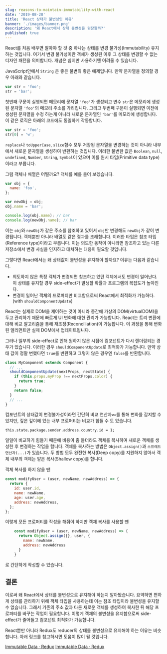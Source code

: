 ```yaml
---
slug: reasons-to-maintain-immutability-with-react
date: '2019-08-28'
title: 'React 상태가 불변성인 이유'
banner: './images/banner.png'
description: '왜 React에서 상태 불변성을 권장할까?'
published: true
---
```


React를 처음 배우면 알아야 할 것 중 하나는 상태를 변경 불가성(Immutability) 유지하는 것입니다.
여기서 변경 불가성이란 객체가 생성된 이후 그 상태를 변경할 수 없는 디자인 패턴을 의미합니다.
개념은 쉽지만 사용하기엔 어려울 수 있습니다.

JavaScript안에서 `String` 은 좋은 불변의 좋은 예제입니다. 만약 문자열을 정의할 경우 아래와 같습니다.

```javascript {numberLines: true}
var str = 'foo';
str = 'bar';
```

첫번째 구문이 실행되면 메모리에 문자열 `'foo'`가 생성되고 변수 `str`은 메모리에 생성된 문자열 `'foo'`의 메모리 주소를 가리킵니다.
그리고 두번째 구문이 실행되면 이전에 생성된 문자열을 수정 하는게 아니라 새로운 문자열인 `'bar'`를 메모리에 생성합니다.
이 같은 로직은 아래의 코드에도 동일하게 작동합니다.

```js
var str = 'foo';
str[0] = 'w';
```

`replace`나 `toUpperCase`, `slice`함수 모두 저장된 문자열을 변경하는 것이 아니라 내부에서 새로운 문자열을 생성하여 반환하는 것입니다.
이러한 불변한 값은 `Boolean`, `null`, `undefined`, `Number`, `String`, `Symbol`이 있으며 이를 원시 타입(Primitive data type)이라고 부릅니다.

그럼 객체나 배열은 어떨까요? 객체를 예를 들어 보겠습니다.

```js
var obj = {
  name: 'foo',
};

var newObj = obj;
obj.name = 'bar';

console.log(obj.name); // bar
console.log(newObj.name); // bar
```

이는 `obj`와 `newObj`가 같은 주소를 참조하고 있어서 `obj`만 변경해도 `newObj`가 같이 변경됩니다.
객체뿐만 아니라 배열도 같은 결과를 초래합니다. 이러한 타입은 참조 타입(Reference type)이라고 부릅니다.
이는 의도한 동작이 아니라면 참조하고 있는 다른 저장소에서 변경 사실을 인지하고 대처하는 대응이 필요할 것입니다.

그렇다면 React에서는 왜 상태값이 불변성을 유지해야 할까요? 이유는 다음과 같습니다.

- 의도하지 않은 특정 객체가 변경되면 참조하고 있던 객체에서도 변경이 일어난다. 이 상태를 유지할 경우 side-effect가 발생할 확률과 프로그램의 복잡도가 높아진다.
- 변경이 일어난 객체의 프로퍼티만 비교함으로써 React에서 최적화가 가능하다. (with `shouldComponentUpdate`)

React는 실제로 DOM을 제어하는 것이 아니라 중간에 가상의 DOM(virtualDOM)을 두고 관리하기 때문에 빠르게 UI 변화에 대한 관리가 가능합니다.
React는 트리 변환에 대해 비교 알고리즘을 통해 재조정(Reconciliation)이 가능합니다. 이 과정을 통해 변화된 엘리먼트만 실제 DOM에서 업데이트됩니다.

그러나 일부의 side-effect로 인해 원하지 않은 시점에 컴포넌트가 다시 렌더링되는 경우가 있습니다. 이러한 경우 `shouldComponentUpdate`로 최적화가 가능합니다.
만약 상태 값이 정말 변했다면 `true`를 반환하고 그렇지 않은 경우엔 `false`를 반환합니다.

```js
class MyComponent extends Component {
  // ...
  shouldComponentUpdate(nextProps, nextState) {
    if (this.props.myProp !== nextProps.color) {
      return true;
    }
    return false;
  }
  // ...
}
```

컴포넌트의 상태값이 변경불가성이라면 간단히 비교 연산자`≠=`를 통해 변화를 감지할 수 있지만, 깊은 깊이에 있는 내부 프로퍼티는 비교가 힘들 수 도 있습니다.

`this.state.package.sender.address.country.id = 1;`

일일이 비교하기 힘들기 때문에 비용이 좀 들더라도 객체를 복사하여 새로운 객체를 생성한 후 변경하는 작업을 합니다.
객체를 복사하는 방법은 `Object.assign()`과 `스프레드 연산자(...)`가 있습니다.
두 방법 모두 완전한 복사(Deep copy)를 지원하지 않아서 객체 내부의 객체는 얕은 복사(Shallow copy)를 합니다.

객체 복사를 하지 않을 땐

```js
const modifyUser = (user, newName, newAddress) => {
  return {
    id: user.id,
    name: newName,
    age: user.age,
    address: newAddress,
  };
};
```

이렇게 모든 프로퍼티를 작성을 해줘야 하지만 객체 복사를 사용할 땐

```js
    const modifyUser = (user, newName, newAddress) => {
      return Object.assign({}, user, {
        name: newName,
        address: newAddress
      }
    }
```

로 간단하게 작성할 수 있습니다.

## 결론

이로써 왜 React에서 상태를 불변성으로 유지해야 하는지 알아봤습니다.
요약하면 편하게 상태를 관리하기 위해 객체 타입을 사용하는데 이는 참조 타입이라 불변성을 유지할 수 없습니다.
그래서 기존의 주소 값과 다른 새로운 객체를 생성하여 복사한 뒤 해당 프로퍼티를 바꾸는 작업이 필요합니다.
이렇게 객체의 불변성을 유지함으로써 side-effect가 줄어들고 컴포넌트 최적화가 가능합니다.

React뿐만 아니라 Redux도 reducer의 상태를 불변성으로 유지해야 하는 이유는 비슷합니다. 아래 링크를 참고하시면 도움이 많이 될 것입니다.

[Immutable Data · Redux](https://redux.js.org/faq/immutable-data#redux-faq-immutable-data)
[Immutable Data · Redux](https://redux.js.org/faq/immutable-data#what-are-the-benefits-of-immutability)
